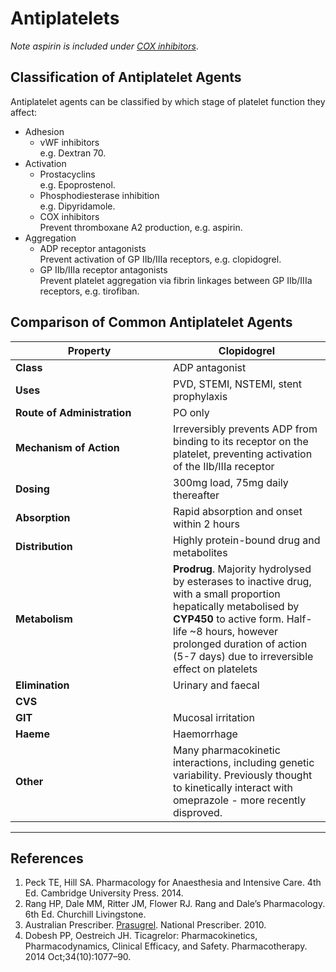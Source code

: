 # Antiplatelets


*Note aspirin is included under [COX inhibitors](cox_inhibitors.md)*.

## Classification of Antiplatelet Agents

Antiplatelet agents can be classified by which stage of platelet function they affect:

* Adhesion
    * vWF inhibitors\
    e.g. Dextran 70.
* Activation
    * Prostacyclins\
    e.g. Epoprostenol.
    * Phosphodiesterase inhibition\
    e.g. Dipyridamole.
    * COX inhibitors\
    Prevent thromboxane A2 production, e.g. aspirin.
* Aggregation
    * ADP receptor antagonists\
    Prevent activation of GP IIb/IIIa receptors, e.g. clopidogrel.
    * GP IIb/IIIa receptor antagonists\
    Prevent platelet aggregation via fibrin linkages between GP IIb/IIIa receptors, e.g. tirofiban.

## Comparison of Common Antiplatelet Agents

|Property|Clopidogrel|Dipyridamole|Tirofiban|Prasugrel|Ticagrelor
|--|--|
|**Class**|ADP antagonist|Phosphodiesterase inhibitor|GP IIb/IIa antagonists|ADP receptor antagonist/thienopyridine|P2Y~12~-receptor antagonist|
|**Uses**|PVD, STEMI, NSTEMI, stent prophylaxis|CVA|UA, NSTEMI|ACS|ACS|
|**Route of Administration**|PO only|PO/IV|IV only|PO|PO|PO|
|**Mechanism of Action**|Irreversibly prevents ADP from binding to its receptor on the platelet, preventing activation of the IIb/IIIa receptor|Inhibits platelet adhesion to walls, potentiates prostacyclin activity and increases platelet cAMP, ↓ Ca^2+^ and inhibiting platelet aggregation and deformation. Also acts as a coronary vasodilator.|Reversible antagonism of IIb/IIIa receptor, preventing platelet aggregation|Irreversibly binds to P2Y~12~, preventing platelet activation and aggregation. Greater potency than clopidogrel.|**Reversible**, non-competitive binding to P2Y12-receptor|
|**Dosing**|300mg load, 75mg daily thereafter|200mg BD for CVA|Load 25 mcg.kg^-1^, maintenance 15mcg.kg^-1^|60mg load, then 10mg daily|180mng load, then 90mg BD|
|**Absorption**|Rapid absorption and onset within 2 hours|Variable depending on oral intake|IV only. Onset within 10 minutes||PO absorption within 2-4 hours|
|**Distribution**|Highly protein-bound drug and metabolites|Highly protein bound|65% protein bound||99% protein bound|
|**Metabolism**|**Prodrug**. Majority hydrolysed by esterases to inactive drug, with a small proportion hepatically metabolised by **CYP450** to active form. Half-life ~8 hours, however prolonged duration of action (5-7 days) due to irreversible effect on platelets|Partial hepatic to inactive metabolites|Not metabolised.|**Prodrug**, hepatic by CYP 3A4 and 2B6. Irreversible binding gives same duration of action as clopidogrel.|**Not** a **prodrug**; extensive metabolism with active metabolites with elimintation t~1/2~ ~ 8 hours. Clinical effect persists despite this for somet ime: ~60% activity at 24 hours and 10% activity at 5 days.
|**Elimination**|Urinary and faecal|Renal and faecal|Urinary as unchanged drug. Platelet aggregation returns to baseline within 4-8 hours|Majority eliminated in urine|Majority eliminated in faeces, minimal renal elimination|
|**CVS**||Vasodilatation may drop CPP in AS and recent MI|Coronary artery dissection|Fewer cardiovascular adverse events (stent thrombosis, revascularisation, MI) compared with clopidogrel|
|**GIT**|Mucosal irritation||||
|**Haeme**|Haemorrhage|Thrombocytopaenia and haemorrhage|Haemorrhage|Greater risk of bleeding compared with clopidogrel|
|**Other**|Many pharmacokinetic interactions, including genetic variability. Previously thought to kinetically interact with omeprazole - more recently disproved.|||Greater benefit in diabetic patients compared with clopidogrel or ticagrelor|

---
## References

1. Peck TE, Hill SA. Pharmacology for Anaesthesia and Intensive Care. 4th Ed. Cambridge University Press. 2014.\
2. Rang HP, Dale MM, Ritter JM, Flower RJ. Rang and Dale's Pharmacology. 6th Ed. Churchill Livingstone.
3. Australian Prescriber. [Prasugrel](https://www.nps.org.au/australian-prescriber/articles/prasugrel). National Prescriber. 2010.
4. Dobesh PP, Oestreich JH. Ticagrelor: Pharmacokinetics, Pharmacodynamics, Clinical Efficacy, and Safety. Pharmacotherapy. 2014 Oct;34(10):1077–90. 
